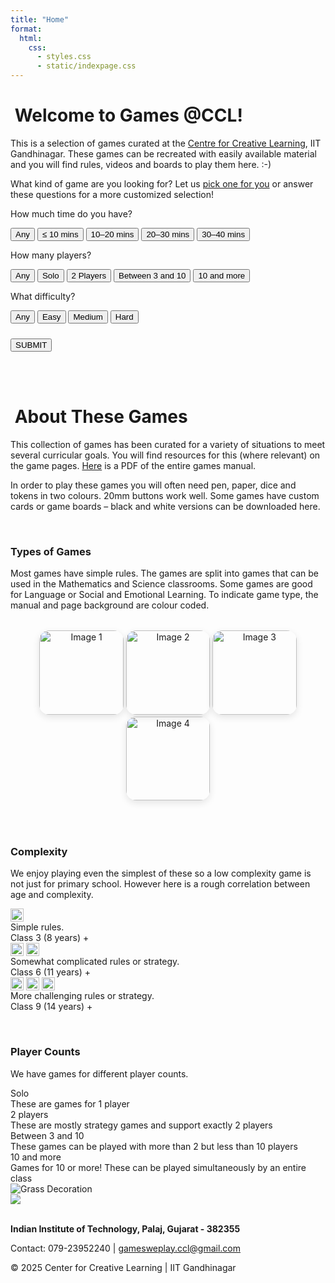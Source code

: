 ```yaml
---
title: "Home"
format:
  html:
    css: 
      - styles.css
      - static/indexpage.css
---
```


# **&nbsp;Welcome to Games @CCL!**
This is a selection of games curated at the [Centre for Creative Learning](https://ccl.iitgn.ac.in), IIT Gandhinagar. These games can be recreated with easily available material and you will find rules, videos and boards to play them here. :-) \

What kind of game are you looking for? Let us <a href="#" id="lucky-link">pick one for you</a> or answer these questions for a more customized selection! \


```{=html}
<form id="game-filter" style="background: transparent">
  
  <div class="form-group">
    <p class="question-label">How much time do you have?</p>
    <div class="button-group" data-name="time">
      <button type="button" value="" class="selected">Any</button>
      <button type="button" value="10">≤ 10 mins</button>
      <button type="button" value="20">10–20 mins</button>
      <button type="button" value="30">20–30 mins</button>
      <button type="button" value="40">30–40 mins</button>
    </div>
  </div>

  <div class="form-group">
    <p class="question-label">How many players?</p>
    <div class="button-group" data-name="players">
      <button type="button" value="" class="selected">Any</button>
      <button type="button" value="1">Solo</button>
      <button type="button" value="2">2 Players</button>
      <button type="button" value="4">Between 3 and 10</button>
      <button type="button" value="10">10 and more</button>
    </div>
  </div>

  <div class="form-group">
    <p class="question-label">What difficulty?</p>
    <div class="button-group" data-name="difficulty">
      <button type="button" value="" class="selected">Any</button>
      <button type="button" value="easy">Easy</button>
      <button type="button" value="medium">Medium</button>
      <button type="button" value="hard">Hard</button>
    </div>
  </div>

  <div class="form-actions" style="margin-top: 1.5rem;">
    <button type="submit" id="find-button">SUBMIT</button>
  </div>

</form>

<div id="results" style="display: none;">
  <p id="results-content"></p>
</div>
<div id="random-from-filtered-container" style="display: none; text-align: center; margin-top: 1rem;">
  <button id="filtered-random-btn" class="lucky-btn">Pick random from these</button>
</div>

<script src="static/indexpage.js"></script>
```
 
\
\

# **&nbsp;About These Games**
This collection of games has been curated for a variety of situations to meet several curricular goals. You will find resources for this (where relevant) on the game pages. [Here](https://drive.google.com/file/d/1hCDHz6vS9PuA_KgVw0_3o5RFWZhisK7U/view?usp=sharing) is a PDF of the entire games manual. 

In order to play these games you will often need pen, paper, dice and tokens in two colours. 20mm buttons work well. Some games have custom cards or game boards – black and white versions can be downloaded here. \

\

### Types of Games
Most games have simple rules. The games are split into games that can be used in the Mathematics and Science classrooms. Some games are good for Language or Social and Emotional Learning. To indicate game type, the manual and page background are colour coded. \



<!-- <div class="types-of-games-section-break">
  <style>
    .types-of-games-section-break {
      width: 100%;
      margin: 2rem 0;
      text-align: center;
    }

    .types-of-games-section-break img {
      max-width: 750px;
      height: auto;
      display: inline-block;
      box-shadow: 0 4px 12px rgba(0, 0, 0, 0.1);
      border-radius: 20px;
    }
  </style>
  <img src="static/images/types-of-games-poster.svg" alt="Types of Games Divider">
</div> -->

```{=html}
<div class="image-break-row">
  <style>
    .image-break-row {
      width: 100%;
      margin: 2rem 0;
      text-align: center;
    }
    .image-break-row img {
      height: auto;
      display: inline-block;
      box-shadow: 0 4px 12px rgba(0, 0, 0, 0.1);
      border-radius: 16px;
    }
  </style>
  <img src="static/images/game-types-posters/types-of-games-01.svg" alt="Image 1" style="width: 14vw; min-width: 120px; height: auto;">
  <img src="static/images/game-types-posters/types-of-games-02.svg" alt="Image 2" style="width: 14vw; min-width: 120px; height: auto;">
  <img src="static/images/game-types-posters/types-of-games-03.svg" alt="Image 3" style="width: 14vw; min-width: 120px; height: auto;">
  <img src="static/images/game-types-posters/types-of-games-04.svg" alt="Image 4" style="width: 14vw; min-width: 120px; height: auto;">
</div>
```

\

### Complexity
We enjoy playing even the simplest of these so a low complexity game is not just for primary school. However here is a rough correlation between age and complexity.

<!-- We catergorize each game in terms of Complexity. A higher complexity simply means that the rules are more intricate. Each game, regardless of complexity is meant to be enjoyed and played by all. -->


```{=html}
<div class="about-info-grid">
  <div class="label">
    <img src="static/images/complexity-star.svg" alt="1 star" style="height: 1.5em; vertical-align: middle;">
  </div>
  <div class="desc">
    Simple rules.
  </div>
  <div class="desc-sub">
    Class 3 (8 years) +
  </div>

  <div class="label">
    <img src="static/images/complexity-star.svg" alt="1 star" style="height: 1.5em; vertical-align: middle;">
    <img src="static/images/complexity-star.svg" alt="1 star" style="height: 1.5em; vertical-align: middle;">
  </div>
  <div class="desc">
    Somewhat complicated rules or strategy.
  </div>
  <div class="desc-sub">
    Class 6 (11 years) +
  </div>

  <div class="label">
    <img src="static/images/complexity-star.svg" alt="1 star" style="height: 1.5em; vertical-align: middle;">
    <img src="static/images/complexity-star.svg" alt="1 star" style="height: 1.5em; vertical-align: middle;">
    <img src="static/images/complexity-star.svg" alt="1 star" style="height: 1.5em; vertical-align: middle;">
  </div>
  <div class="desc">
    More challenging rules or strategy.
  </div>
  <div class="desc-sub">
    Class 9 (14 years) +
  </div>
</div>
```


\

### Player Counts

We have games for different player counts.


```{=html}
<div class="about-info-grid">
  <div class="label">
    Solo
  </div>
  <div class="desc">
    These are games for 1 player
  </div>

  <div class="label">
    2 players
  </div>
  <div class="desc">
    These are mostly strategy games and support exactly 2 players
  </div>

  <div class="label">
    Between 3 and 10
  </div>
  <div class="desc">
    These games can be played with more than 2 but less than 10 players
  </div>

  <div class="label">
    10 and more
  </div>
  <div class="desc">
    Games for 10 or more! These can be played simultaneously by an entire class
  </div>
</div>
```



```{=html}
<footer class="footer" style="width=100%;">
  <div class="footer-graphic">
    <img src="static/backgrounds/grass.png" alt="Grass Decoration">
  </div>

  <div class="nav-footer">

    <div class="nav-footer-left">
      <a href="https://iitgn.ac.in/" target="_blank" rel="noopener noreferrer">
        <img src="static/images/iitgn_logo.png" class="footer-logo">
      </a>
    </div>

    <div class="nav-footer-center">
      &nbsp;
    </div>

    <div class="nav-footer-right">
      <p><strong>Indian Institute of Technology, Palaj, Gujarat - 382355</strong></p>
      <p>Contact: 079-23952240 | <a href="mailto:gamesweplay.ccl@gmail.com">gamesweplay.ccl@gmail.com</a></p>
      <p>© 2025 Center for Creative Learning | IIT Gandhinagar</p>
    </div>
    
  </div>
</footer>

```

